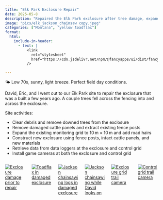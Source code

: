 ```yaml
---
title: "Elk Park Exclosure Repair"
date: 2025-05-8
description: "Repaired the Elk Park exclosure after tree damage, expanded the monitoring grid, and installed trail cameras and data loggers at both the exclosure and control sites."
image: "pics/elk_jackson_chainsaw copy.jpeg"
categories: ["Montana", "yellow toadflax"]
format:
  html:
    include-in-header:
      - text: |
          <link
            rel="stylesheet"
            href="https://cdn.jsdelivr.net/npm/@fancyapps/ui/dist/fancybox.css"
          />

---
```


::: {.callout-note title="Weather"}
🌤️ Low 70s, sunny, light breeze. Perfect field day conditions.
:::
David, Eric, and I went out to our Elk Park site to repair the exclosure that was a built a few years ago. A couple trees fell across the fencing into and across the exclosure. 

Site activities:

- Clear debris and remove downed trees from the exclosure
- Remove damaged cattle panels and extract existing fence posts
- Expand the existing monitoring grid to 10 m × 10 m and add road hairs
- Construct new exclosure using fence posts, intact cattle panels, and new materials
- Retrieve data from data loggers at the exclosure and control grid
- Install game cameras at both the exclosure and control grid

:::{.columns}

::: {.column width="33%" .px-2}
[![Exclosure damage prior to repair](pics/elk_treedown.jpg)](pics/elk_treedown.jpg){data-fancybox="gallery" 
data-caption="Exclosure damage prior to repair"}
:::

::: {.column width="33%" .px-2}
[![Toadflax in damaged exclosure](pics/elk_excl_toadflax.jpg)](pics/elk_excl_toadflax.jpg){data-fancybox="gallery" 
data-caption="Toadflax in damaged exclosure"}
:::

::: {.column width="33%" .px-2}
[![Jackson chainsawing logs in damaged exclosure](pics/elk_jackson_chainsaw.jpeg)](pics/elk_jackson_chainsaw.jpeg){data-fancybox="gallery" 
data-caption="Jackson chainsawing logs in damaged exclosure"}
:::

::: {.column width="33%" .px-2}
[![Jackson chainsawing while David looks on](pics/elk_chainsaw_davidwatch.jpeg)](pics/elk_chainsaw_davidwatch.jpeg){data-fancybox="gallery"
data-caption="Jackson chainsawing while David looks on"}
:::

::: {.column width="33%" .px-2}
[![Exclosure grid trail camera](pics/elk_exclosure_cam.jpeg)](pics/elk_exclosure_cam.jpeg){data-fancybox="gallery"
data-caption="Exclosure grid trail camera"}
:::

:::{.column width="33%" .px-2}
[![Control grid trail camera](pics/elk_control_cam.jpeg)](pics/elk_control_cam.jpeg){data-fancybox="gallery"
data-caption="Control grid trail camera"}
:::
:::

